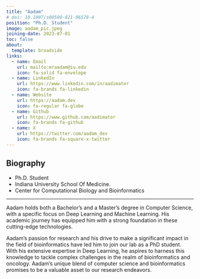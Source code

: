 ```yaml
---
title: "Aadam"
# doi: 10.1007/s00500-021-06578-4
position: "Ph.D. Student"
image: aadam_pic.jpeg
joining-date: 2023-07-01
toc: false
about:
  template: broadside
links:
  - name: Email
    url: mailto:mraadam@iu.edu
    icon: fa-solid fa-envelope
  - name: LinkedIn
    url: https://www.linkedin.com/in/aadimator
    icon: fa-brands fa-linkedin
  - name: Website
    url: https://aadam.dev
    icon: fa-regular fa-globe
  - name: Github
    url: https://www.github.com/aadimator
    icon: fa-brands fa-github
  - name: X
    url: https://twitter.com/aadam_dev
    icon: fa-brands fa-square-x-twitter
---
```


## Biography

- Ph.D. Student  
- Indiana University School Of Medicine.  
- Center for Computational Biology and Bioinformatics  

---

Aadam holds both a Bachelor's and a Master's degree in Computer Science, with a specific focus on Deep Learning and Machine Learning. His academic journey has equipped him with a strong foundation in these cutting-edge technologies.

Aadam's passion for research and his drive to make a significant impact in the field of bioinformatics have led him to join our lab as a PhD student. With his extensive expertise in Deep Learning, he aspires to harness this knowledge to tackle complex challenges in the realm of bioinformatics and oncology. Aadam's unique blend of computer science and bioinformatics promises to be a valuable asset to our research endeavors.